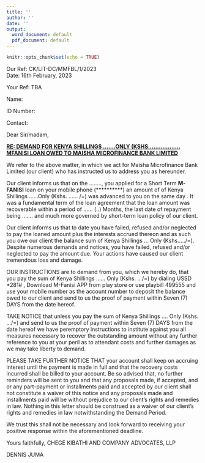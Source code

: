 ```yaml
---
title: ''
author: ''
date: ''
output:
  word_document: default
  pdf_document: default
---
```


```r
knitr::opts_chunk$set(echo = TRUE)
```

Our Ref: CK/LIT-DC/MMFBL/1/2023\
Date: 16th February, 2023

Your Ref: TBA <!--# kjh -->

Name:

ID Number:

Contact:

Dear Sir/madam,

[**RE: DEMAND FOR KENYA SHILLINGS .......ONLY (KSHS..................MFANISI LOAN OWED TO MAISHA MICROFINANCE BANK LIMITED**]{.underline}

We refer to the above matter, in which we act for Maisha Microfinance Bank Limited (our client) who has instructed us to address you as hereunder.

Our client informs us that on the ........, you applied for a Short Term **M-FANISI** loan on your mobile phone (\*\*\*\*\*\*\*\*\*\*) an amount of of Kenya Shillings ......Only (Kshs. ...... /=) was advanced to you on the same day . It was a fundamental term of the loan agreement that the loan amount was recoverable within a period of ...... (..) Months, the last date of repayment being ....... and much more governed by short-term loan policy of our client.

Our client informs us that to date you have failed, refused and/or neglected to pay the loaned amount plus the interests accrued thereon and as such you owe our client the balance sum of Kenya Shillings ... Only (Kshs...../=). Despite numerous demands and notices, you have failed, refused and/or neglected to pay the amount due. Your actions have caused our client tremendous loss and damage.

OUR INSTRUCTIONS are to demand from you, which we hereby do, that you pay the sum of Kenya Shillings ...... Only (Kshs. .../=) by dialing USSD \*281# , Download M-Fanisi APP from play store or use playbill 499555 and use your mobile number as the account number to deposit the balance owed to our client and send to us the proof of payment within Seven (7) DAYS from the date hereof.

TAKE NOTICE that unless you pay the sum of Kenya Shillings .... Only (Kshs. .../=) and send to us the proof of payment within Seven (7) DAYS from the date hereof we have peremptory instructions to institute against you all measures necessary to recover the outstanding amount without any further reference to you at your peril as to attendant costs and further damages as we may take liberty to demand.

PLEASE TAKE FURTHER NOTICE THAT your account shall keep on accruing interest until the payment is made in full and that the recovery costs incurred shall be billed to your account. Be so advised that, no further reminders will be sent to you and that any proposals made, if accepted, and or any part-payment or installments paid and accepted by our client shall not constitute a waiver of this notice and any proposals made and installments paid will be without prejudice to our client's rights and remedies in law. Nothing in this letter should be construed as a waiver of our client's rights and remedies in law notwithstanding the Demand Period.

We trust this shall not be necessary and look forward to receiving your positive response within the aforementioned deadline.

Yours faithfully, CHEGE KIBATHI AND COMPANY ADVOCATES, LLP

DENNIS JUMA
